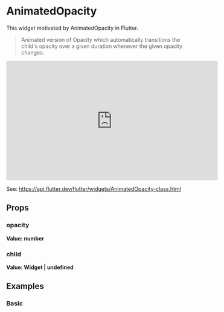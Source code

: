 
<Meta of={Stories} />

# AnimatedOpacity

This widget motivated by AnimatedOpacity in Flutter.

> Animated version of Opacity which automatically transitions the child's opacity over a given duration whenever the given opacity changes.

<iframe
	width="560"
	height="315"
	src="https://www.youtube.com/embed/QZAvjqOqiLY"
	title="YouTube video player"
	frameborder="0"
	allow="accelerometer; autoplay; clipboard-write; encrypted-media; gyroscope; picture-in-picture; web-share"
	allowfullscreen
></iframe>

See: https://api.flutter.dev/flutter/widgets/AnimatedOpacity-class.html

## Props

### opacity

**Value: number**

### child

**Value: Widget | undefined**

## Examples

### Basic

<Story of={Stories.Basic} />
